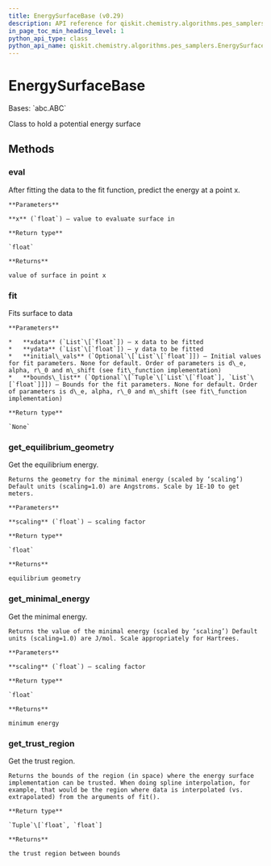 ```yaml
---
title: EnergySurfaceBase (v0.29)
description: API reference for qiskit.chemistry.algorithms.pes_samplers.EnergySurfaceBase in qiskit v0.29
in_page_toc_min_heading_level: 1
python_api_type: class
python_api_name: qiskit.chemistry.algorithms.pes_samplers.EnergySurfaceBase
---
```


# EnergySurfaceBase

<Class id="qiskit.chemistry.algorithms.pes_samplers.EnergySurfaceBase" isDedicatedPage={true} github="https://github.com/qiskit-community/qiskit-aqua/tree/stable/0.9/qiskit/chemistry/algorithms/pes_samplers/potentials/potential_base.py" signature="EnergySurfaceBase" modifiers="class">
  Bases: `abc.ABC`

  Class to hold a potential energy surface

  ## Methods

  <span id="qiskit-chemistry-algorithms-pes-samplers-energysurfacebase-eval" />

  ### eval

  <Function id="qiskit.chemistry.algorithms.pes_samplers.EnergySurfaceBase.eval" signature="EnergySurfaceBase.eval(x)" modifiers="abstract">
    After fitting the data to the fit function, predict the energy at a point x.

    **Parameters**

    **x** (`float`) – value to evaluate surface in

    **Return type**

    `float`

    **Returns**

    value of surface in point x
  </Function>

  <span id="qiskit-chemistry-algorithms-pes-samplers-energysurfacebase-fit" />

  ### fit

  <Function id="qiskit.chemistry.algorithms.pes_samplers.EnergySurfaceBase.fit" signature="EnergySurfaceBase.fit(xdata, ydata, initial_vals=None, bounds_list=None)" modifiers="abstract">
    Fits surface to data

    **Parameters**

    *   **xdata** (`List`\[`float`]) – x data to be fitted
    *   **ydata** (`List`\[`float`]) – y data to be fitted
    *   **initial\_vals** (`Optional`\[`List`\[`float`]]) – Initial values for fit parameters. None for default. Order of parameters is d\_e, alpha, r\_0 and m\_shift (see fit\_function implementation)
    *   **bounds\_list** (`Optional`\[`Tuple`\[`List`\[`float`], `List`\[`float`]]]) – Bounds for the fit parameters. None for default. Order of parameters is d\_e, alpha, r\_0 and m\_shift (see fit\_function implementation)

    **Return type**

    `None`
  </Function>

  <span id="qiskit-chemistry-algorithms-pes-samplers-energysurfacebase-get-equilibrium-geometry" />

  ### get\_equilibrium\_geometry

  <Function id="qiskit.chemistry.algorithms.pes_samplers.EnergySurfaceBase.get_equilibrium_geometry" signature="EnergySurfaceBase.get_equilibrium_geometry(scaling=1.0)" modifiers="abstract">
    Get the equilibrium energy.

    Returns the geometry for the minimal energy (scaled by ‘scaling’) Default units (scaling=1.0) are Angstroms. Scale by 1E-10 to get meters.

    **Parameters**

    **scaling** (`float`) – scaling factor

    **Return type**

    `float`

    **Returns**

    equilibrium geometry
  </Function>

  <span id="qiskit-chemistry-algorithms-pes-samplers-energysurfacebase-get-minimal-energy" />

  ### get\_minimal\_energy

  <Function id="qiskit.chemistry.algorithms.pes_samplers.EnergySurfaceBase.get_minimal_energy" signature="EnergySurfaceBase.get_minimal_energy(scaling=1.0)" modifiers="abstract">
    Get the minimal energy.

    Returns the value of the minimal energy (scaled by ‘scaling’) Default units (scaling=1.0) are J/mol. Scale appropriately for Hartrees.

    **Parameters**

    **scaling** (`float`) – scaling factor

    **Return type**

    `float`

    **Returns**

    minimum energy
  </Function>

  <span id="qiskit-chemistry-algorithms-pes-samplers-energysurfacebase-get-trust-region" />

  ### get\_trust\_region

  <Function id="qiskit.chemistry.algorithms.pes_samplers.EnergySurfaceBase.get_trust_region" signature="EnergySurfaceBase.get_trust_region()" modifiers="abstract">
    Get the trust region.

    Returns the bounds of the region (in space) where the energy surface implementation can be trusted. When doing spline interpolation, for example, that would be the region where data is interpolated (vs. extrapolated) from the arguments of fit().

    **Return type**

    `Tuple`\[`float`, `float`]

    **Returns**

    the trust region between bounds
  </Function>
</Class>

